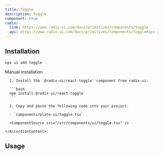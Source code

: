 ```yaml
---
title: Toggle
description: Toggle
component: true
radix:
  link: https://www.radix-ui.com/docs/primitives/components/toggle
  api: https://www.radix-ui.com/docs/primitives/components/toggle#api-reference
---
```


[//]: # (<ComponentExample src="/src/components/examples/PlaygroundDemo.tsx">)
[//]: # (  <PlaygroundDemo />)
[//]: # (</ComponentExample>)

## Installation

```bash
npx ui add toggle
```

<Accordion type="single" collapsible>
  <AccordionItem value="manual-installation">
    <AccordionTrigger>Manual Installation</AccordionTrigger>
    <AccordionContent>

      1. Install the `@radix-ui/react-toggle` component from radix-ui:

      ```bash
      npm install @radix-ui/react-toggle
      ```

      2. Copy and paste the following code into your project.

      - `components/plate-ui/toggle.tsx`

      <ComponentSource src="/src/components/ui/toggle.tsx" />

    </AccordionContent>

  </AccordionItem>
</Accordion>

## Usage

```tsx
```

```tsx
```